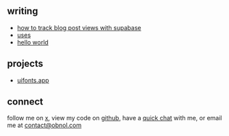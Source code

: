
<Introduction />

## writing

- [how to track blog post views with supabase](/writing/how-to-track-blog-post-views-with-supabase)
- [uses](/writing/uses)
- [hello world](/writing/hello-world)

## projects

- [uifonts.app](https://uifonts.app)

## connect

follow me on [x](https://x.com/obnol1), view my code on
[github](https://github.com/obnol), have a [quick chat](https://cal.com/obnol) with me, or email me at [contact@obnol.com](mailto:contact@obnol.com)
